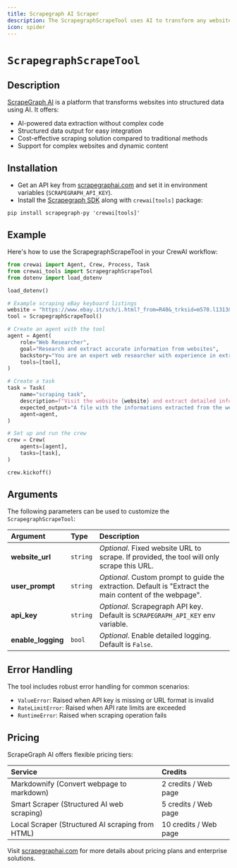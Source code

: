 ```yaml
---
title: Scrapegraph AI Scraper
description: The ScrapegraphScrapeTool uses AI to transform any website into clean, structured data.
icon: spider
---
```


# `ScrapegraphScrapeTool`

## Description

[ScrapeGraph AI](https://scrapegraphai.com) is a platform that transforms websites into structured data using AI. It offers:

- AI-powered data extraction without complex code
- Structured data output for easy integration
- Cost-effective scraping solution compared to traditional methods
- Support for complex websites and dynamic content

## Installation

- Get an API key from [scrapegraphai.com](https://scrapegraphai.com) and set it in environment variables (`SCRAPEGRAPH_API_KEY`).
- Install the [Scrapegraph SDK](https://github.com/scrapegraph/python-sdk) along with `crewai[tools]` package:

```shell
pip install scrapegraph-py 'crewai[tools]'
```

## Example

Here's how to use the ScrapegraphScrapeTool in your CrewAI workflow:

```python
from crewai import Agent, Crew, Process, Task
from crewai_tools import ScrapegraphScrapeTool
from dotenv import load_dotenv

load_dotenv()

# Example scraping eBay keyboard listings
website = "https://www.ebay.it/sch/i.html?_from=R40&_trksid=m570.l1313&_nkw=keyboard&_sacat=0"
tool = ScrapegraphScrapeTool()

# Create an agent with the tool
agent = Agent(
    role="Web Researcher",
    goal="Research and extract accurate information from websites",
    backstory="You are an expert web researcher with experience in extracting and analyzing information from various websites.",
    tools=[tool],
)

# Create a task
task = Task(
    name="scraping task",
    description=f"Visit the website {website} and extract detailed information about all the keyboards available.",
    expected_output="A file with the informations extracted from the website.",
    agent=agent,    
)

# Set up and run the crew
crew = Crew(
    agents=[agent],
    tasks=[task],
)

crew.kickoff()
```

## Arguments

The following parameters can be used to customize the `ScrapegraphScrapeTool`:

| Argument | Type | Description |
|:---------|:-----|:------------|
| **website_url** | `string` | _Optional_. Fixed website URL to scrape. If provided, the tool will only scrape this URL. |
| **user_prompt** | `string` | _Optional_. Custom prompt to guide the extraction. Default is "Extract the main content of the webpage". |
| **api_key** | `string` | _Optional_. Scrapegraph API key. Default is `SCRAPEGRAPH_API_KEY` env variable. |
| **enable_logging** | `bool` | _Optional_. Enable detailed logging. Default is `False`. |

## Error Handling

The tool includes robust error handling for common scenarios:

- `ValueError`: Raised when API key is missing or URL format is invalid
- `RateLimitError`: Raised when API rate limits are exceeded
- `RuntimeError`: Raised when scraping operation fails

## Pricing

ScrapeGraph AI offers flexible pricing tiers:

| Service | Credits |
|:--------|:--------|
| Markdownify (Convert webpage to markdown) | 2 credits / Web page |
| Smart Scraper (Structured AI web scraping) | 5 credits / Web page |
| Local Scraper (Structured AI scraping from HTML) | 10 credits / Web page |

Visit [scrapegraphai.com](https://scrapegraphai.com) for more details about pricing plans and enterprise solutions.
